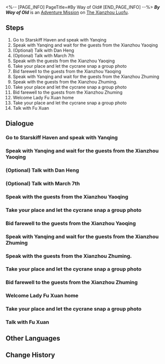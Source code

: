 <%-- [PAGE_INFO]
PageTitle=#By Way of Old#
[END_PAGE_INFO] --%>
{{Stub|Dialogue.}}
{{Mission Infobox
|id            = 2031001
|title         = 
|image         = <!--Mission By Way of Old.png-->
|type          = Adventure
|event_name    = 
|chapter       = 
|requirements  = [[Adventure Mission]] ''[[Even When Cheers Fade: Chapter 5]]'' completed
|summary       = <!--official mission summary from Fate's Atlas-->
|characters    = Dan Heng; Feixiao; Fu Xuan; Huaiyan; Jiaoqiu; Lingsha; March 7th; Moze; Trailblazer; Yanqing; Yanqing & Dan Heng; Yunli
|startLocation = [[The Xianzhou Luofu]] - [[Central Starskiff Haven]]
|world         = The Xianzhou Luofu
|area          = Central Starskiff Haven
|prev          = Even When Cheers Fade: Chapter 5
|next          = 
|rewards       = Stellar Jade*30; Traveler's Guide*2; Lost Crystal*2; Strale*25; Credit*30,000
}}
'''''By Way of Old''''' is an [[Adventure Mission]] on [[The Xianzhou Luofu]].

==Steps==
# Go to Starskiff Haven and speak with Yanqing
# Speak with Yanqing and wait for the guests from the Xianzhou Yaoqing
# (Optional) Talk with Dan Heng
# (Optional) Talk with March 7th
# Speak with the guests from the Xianzhou Yaoqing
# Take your place and let the cycrane snap a group photo
# Bid farewell to the guests from the Xianzhou Yaoqing
# Speak with Yanqing and wait for the guests from the Xianzhou Zhuming
# Speak with the guests from the Xianzhou Zhuming.
# Take your place and let the cycrane snap a group photo
# Bid farewell to the guests from the Xianzhou Zhuming
# Welcome Lady Fu Xuan home
# Take your place and let the cycrane snap a group photo
# Talk with Fu Xuan

<!--
==Gameplay Notes==

--><!--
==Trial Character==

-->
==Dialogue==
{{Stub Dialogue}}
{{Dialogue End}}

===Go to Starskiff Haven and speak with Yanqing{{subst:void|<!--203100102-->}}===
{{Mission Description|type=adventure|location=Central Starskiff Haven|update|Though there were some bumps in the road, the Wardance has successfully concluded.<br />Yanqing wants to personally express his gratitude to the Express Crew. It would be best to go and meet with him.<br />Saying that, he has offered to teach March swordplay, so it would only be right for the Astral Express to thank him in return.}}
{{Dialogue Start}}
:{{tx}}
{{Dialogue End}}

===Speak with Yanqing and wait for the guests from the Xianzhou Yaoqing{{subst:void|<!--203100103-->}}===
{{Mission Description|type=adventure|location=Central Starskiff Haven|update|Though there were some bumps in the road, the Wardance has successfully concluded.<br />As March suggests going with Yanqing to bid guests from the other Xianzhou ships farewell, Yanqing expresses similar wishes. For now, why don't you await your soon-departing guests with Yanqing?}}
{{Dialogue Start}}
:{{tx}}
{{Dialogue End}}

===(Optional) Talk with Dan Heng{{subst:void|<!--203100104-->}}===
{{Dialogue Start}}
:{{tx}}
{{Dialogue End}}

===(Optional) Talk with March 7th{{subst:void|<!--203100105-->}}===
{{Dialogue Start}}
:{{tx}}
{{Dialogue End}}

===Speak with the guests from the Xianzhou Yaoqing{{subst:void|<!--203100106-->}}===
{{Mission Description|type=adventure|location=Central Starskiff Haven|update|March suggests going with Yanqing to bid farewell to all of the guests from the other Xianzhou ships.<br />General Feixiao, Jiaoqiu the healer, and the crow-feather weirdo... Ahem, I mean, the shadow guard Moze... they are all present and correct. They are about to return to the Xianzhou Yaoqing. Fortunately, you get a chance to see them one more time before they do.<br />Don't even think about your mung bean soda, March!}}
{{Dialogue Start}}
:{{tx}}
{{Dialogue End}}

===Take your place and let the cycrane snap a group photo{{subst:void|<!--203100107-->}}===
{{Mission Description|type=adventure|location=Central Starskiff Haven|update|March suggests going with Yanqing to bid farewell to all of the guests from the other Xianzhou ships.<br />When taking a commemorative picture, if you don't know what pose to do, then you can put one hand in your pocket... Scratch that. There's no need to be so formal.}}
{{Dialogue Start}}
:{{tx}}
{{Dialogue End}}

===Bid farewell to the guests from the Xianzhou Yaoqing{{subst:void|<!--203100108-->}}===
{{Mission Description|type=adventure|location=Central Starskiff Haven|update|March suggests going with Yanqing to bid farewell to all of the guests from the other Xianzhou ships.<br />General Feixiao, Jiaoqiu the healer, and the crow-feather weirdo... Ahem, I mean, the shadow guard Moze... they are all present and correct. They are about to return to the Xianzhou Yaoqing. Fortunately, you get a chance to see them one more time before they do.<br />Even if you are separated by the vast starry skies, you firmly believe that everyone will meet again.}}
{{Dialogue Start}}
:{{tx}}
{{Dialogue End}}

===Speak with Yanqing and wait for the guests from the Xianzhou Zhuming{{subst:void|<!--203100109-->}}===
{{Mission Description|type=adventure|location=Central Starskiff Haven|update|March suggests going with Yanqing to bid farewell to all of the guests from the other Xianzhou ships.<br />Next, it's time to bid farewell to the guests from the Xianzhou Zhuming.}}
{{Dialogue Start}}
:{{tx}}
{{Dialogue End}}

===Speak with the guests from the Xianzhou Zhuming.{{subst:void|<!--203100112-->}}===
{{Mission Description|type=adventure|location=Central Starskiff Haven|update|March suggests going with Yanqing to bid farewell to all of the guests from the other Xianzhou ships.<br />General Huaiyan and Miss Yunli of the Xianzhou Zhuming have arrived at the port. It seems that Master Lingsha is here, too... This is the excitement you'd expect from a proper farewell.<br />Don't forget your sword, Yanqing!}}
{{Dialogue Start}}
:{{tx}}
{{Dialogue End}}

===Take your place and let the cycrane snap a group photo{{subst:void|<!--203100113-->}}===
{{Mission Description|type=adventure|location=Central Starskiff Haven|update|March suggests going with Yanqing to bid farewell to all of the guests from the other Xianzhou ships.<br />When taking a commemorative picture, if you don't know what pose to do, then you can put one hand in your pocket... Scratch that. There's no need to be so formal.}}
{{Dialogue Start}}
:{{tx}}
{{Dialogue End}}

===Bid farewell to the guests from the Xianzhou Zhuming{{subst:void|<!--203100114-->}}===
{{Mission Description|type=adventure|location=Central Starskiff Haven|update|March suggests going with Yanqing to bid farewell to all of the guests from the other Xianzhou ships.<br />General Huaiyan and Miss Yunli of the Xianzhou Zhuming have arrived at the port. It seems that Master Lingsha is here, too...<br />Even if you are separated by the vast starry skies, you firmly believe that everyone will meet again.}}
{{Dialogue Start}}
:{{tx}}
{{Dialogue End}}

===Welcome Lady Fu Xuan home{{subst:void|<!--203100115-->}}===
{{Mission Description|type=adventure|location=Central Starskiff Haven|update|Guess who's back? Turns out it's Master Diviner Fu Xuan!<br />Seriously though, did anyone actually remember that Lady Fu Xuan was on a business trip?<br />Well, it looks like your timing worked out perfectly. Make sure you welcome Lady Fu Xuan on her triumphant return.}}
{{Dialogue Start}}
:{{tx}}
{{Dialogue End}}

===Take your place and let the cycrane snap a group photo{{subst:void|<!--203100116-->}}===
{{Mission Description|type=adventure|location=Central Starskiff Haven|update|Guess who's back? Turns out it's Master Diviner Fu Xuan!<br />When taking a commemorative picture, if you don't know what pose to do, then you can put one hand in your pocket... Scratch that. There's no need to be so formal.}}
{{Dialogue Start}}
:{{tx}}
{{Dialogue End}}

===Talk with Fu Xuan{{subst:void|<!--203100117-->}}===
{{Mission Description|type=adventure|location=Central Starskiff Haven|update|Guess who's back? Turns out it's Master Diviner Fu Xuan!<br />Qingque was going to welcome Lady Fu Xuan? Where is she then?}}
{{Dialogue Start}}
:{{tx}}
{{Dialogue End}}

==Other Languages==
{{Other Languages
|en   = By Way of Old
|zhs  = 长亭外，古道边
|zht  = 長亭外，古道邊
|ja   = 長亭の外、古道の脇
|ko   = 정자 밖, 옛 길가
|es   = A lo largo del antiguo camino
|fr   = Comme le veut la tradition
|ru   = Там, где прощались на древнем пути
|th   = ศาลาแห่งการร่ำลา
|vi   = Dọc Theo Con Đường Cổ
|de   = An dieser alten Straße
|id   = Di Luar Paviliun, Di Tepi Jalan Kuno
|pt   = Ao Longo do Antigo Caminho
}}

==Change History==
{{Change History|2.5}}
